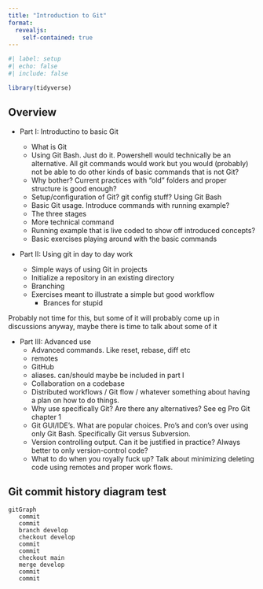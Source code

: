 ```yaml
---
title: "Introduction to Git"
format:
  revealjs:
    self-contained: true
---
```


```r
#| label: setup
#| echo: false
#| include: false

library(tidyverse)
```

## Overview

- Part I: Introductino to basic Git
  
  - What is Git
  - Using Git Bash. Just do it. Powershell would technically be an alternative. All git commands
    would work but you would (probably) not be able to do other kinds of basic commands that is
    not Git?
  - Why bother? Current practices with "old" folders and proper structure is good enough?
  - Setup/configuration of Git? git config stuff? Using Git Bash
  - Basic Git usage. Introduce commands with running example?
  - The three stages
  - More technical command
  - Running example that is live coded to show off introduced concepts?
  - Basic exercises playing around with the basic commands

- Part II: Using git in day to day work
  - Simple ways of using Git in projects
  - Initialize a repository in an existing directory
  - Branching
  - Exercises meant to illustrate a simple but good workflow
    - Brances for stupid 
  
Probably not time for this, but some of it will probably come up in discussions
anyway, maybe there is time to talk about some of it

- Part III: Advanced use
  - Advanced commands. Like reset, rebase, diff etc
  - remotes
  - GitHub
  - aliases. can/should maybe be included in part I
  - Collaboration on a codebase
  - Distributed workflows / Git flow / whatever something about having a plan on how to do things.
  - Why use specifically Git? Are there any alternatives? See eg Pro Git chapter 1
  - Git GUI/IDE's. What are popular choices. Pro's and con's over using only Git Bash. Specifically
    Git versus Subversion.
  - Version controlling output. Can it be justified in practice? Always better to only version-control code?
  - What to do when you royally fuck up? Talk about minimizing deleting code using remotes and proper
    work flows. 
 
  
## Git commit history diagram test


```mermaid
gitGraph
   commit
   commit
   branch develop
   checkout develop
   commit
   commit
   checkout main
   merge develop
   commit
   commit
```



